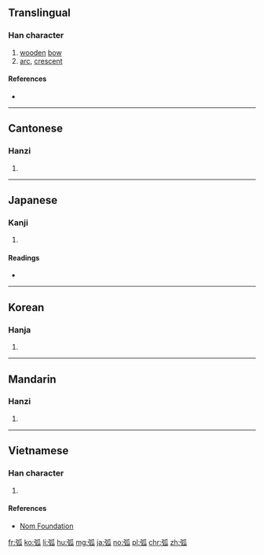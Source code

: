 ==Translingual==

===Han character===
{{Han char|rn=57|rad=弓|as=05|sn=8|four=12230|canj=NHVO|ids=⿰弓瓜}}

# [[wooden]] [[bow]]
# [[arc]], [[crescent]]

====References====
* {{Han ref|kx=0357.340|dkj=09757|dj=0674.160|hdz=20993.030|uh=5F27|ud=24359|bh=A9B7|bd=43447}}

----

==Cantonese==

===Hanzi===
{{yue-hanzi|jyut=wu4|y=wu4}}

# {{defn|lang=yue|sort=弓05}}

----

==Japanese==

===Kanji===
{{ja-kanji|grade=c|rs=弓05}}

# {{defn|lang=ja|sort=弓05}}

====Readings====
* {{ja-readings|goon=[[ご]] (go) {{non-joyo-reading}}|kanon=[[こ]] (ko)|kun=[[きゅみ]] (kyumi)}}

----

==Korean==

===Hanja===
{{ko-hanja|hangeul=[[호]]|eumhun=|rv=ho|mr=ho|y=ho}}

# {{defn|lang=ko|sort=弓05}}

----

==Mandarin==

===Hanzi===
{{cmn-hanzi|pin=[[hú]] ([[hu2]])|wg=hu<sup>2</sup>}}

# {{defn|lang=cmn|sort=弓05}}

----

==Vietnamese==

===Han character===
{{vi-hantu|rs=弓05|hồ}}

# {{defn|lang=vi|sort=弓05}}

====References====
* [http://nomfoundation.org/common/nom_details.php?codepoint=5f27 Nom Foundation]

[[fr:弧]]
[[ko:弧]]
[[li:弧]]
[[hu:弧]]
[[mg:弧]]
[[ja:弧]]
[[no:弧]]
[[pl:弧]]
[[chr:弧]]
[[zh:弧]]